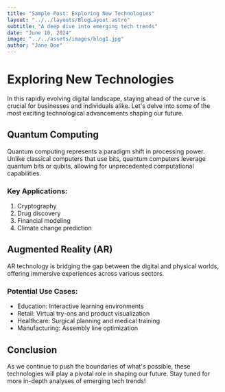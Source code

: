 ```yaml
---
title: "Sample Post: Exploring New Technologies"
layout: "../../layouts/BlogLayout.astro"
subtitle: "A deep dive into emerging tech trends"
date: "June 10, 2024"
image: "../../assets/images/blog1.jpg"
author: "Jane Doe"
---
```


# Exploring New Technologies

In this rapidly evolving digital landscape, staying ahead of the curve is crucial for businesses and individuals alike. Let's delve into some of the most exciting technological advancements shaping our future.

## Quantum Computing

Quantum computing represents a paradigm shift in processing power. Unlike classical computers that use bits, quantum computers leverage quantum bits or qubits, allowing for unprecedented computational capabilities.

### Key Applications:

1. Cryptography
2. Drug discovery
3. Financial modeling
4. Climate change prediction

## Augmented Reality (AR)

AR technology is bridging the gap between the digital and physical worlds, offering immersive experiences across various sectors.

### Potential Use Cases:

- Education: Interactive learning environments
- Retail: Virtual try-ons and product visualization
- Healthcare: Surgical planning and medical training
- Manufacturing: Assembly line optimization

## Conclusion

As we continue to push the boundaries of what's possible, these technologies will play a pivotal role in shaping our future. Stay tuned for more in-depth analyses of emerging tech trends!
